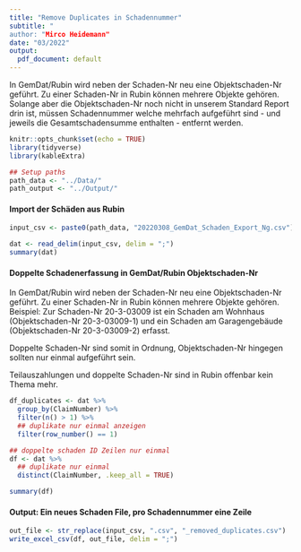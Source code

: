```yaml
---
title: "Remove Duplicates in Schadennummer"
subtitle: "
author: "Mirco Heidemann"
date: "03/2022"
output:
  pdf_document: default
---
```


In GemDat/Rubin wird neben der Schaden-Nr neu eine Objektschaden-Nr geführt. Zu einer Schaden-Nr in Rubin können mehrere Objekte gehören. Solange aber die Objektschaden-Nr noch nicht in unserem Standard Report drin ist, müssen Schadennummer welche mehrfach aufgeführt sind - und jeweils die Gesamtschadensumme enthalten - entfernt werden.

```r
knitr::opts_chunk$set(echo = TRUE)
library(tidyverse)
library(kableExtra)

## Setup paths
path_data <- "../Data/"
path_output <- "../Output/"
```

#### Import der Schäden aus Rubin
```r
input_csv <- paste0(path_data, "20220308_GemDat_Schaden_Export_Ng.csv")

dat <- read_delim(input_csv, delim = ";")
summary(dat)
```

#### Doppelte Schadenerfassung in GemDat/Rubin Objektschaden-Nr
In GemDat/Rubin wird neben der Schaden-Nr neu eine Objektschaden-Nr geführt. Zu einer Schaden-Nr in Rubin können mehrere Objekte gehören.
Beispiel:
Zur Schaden-Nr 20-3-03009 ist ein Schaden am Wohnhaus (Objektschaden-Nr 20-3-03009-1) und ein Schaden am Garagengebäude (Objektschaden-Nr 20-3-03009-2) erfasst.

Doppelte Schaden-Nr sind somit in Ordnung,  Objektschaden-Nr hingegen sollten nur einmal aufgeführt sein.

Teilauszahlungen und doppelte Schaden-Nr sind in Rubin offenbar kein Thema mehr.

```r
df_duplicates <- dat %>%
  group_by(ClaimNumber) %>%
  filter(n() > 1) %>%
  ## duplikate nur einmal anzeigen
  filter(row_number() == 1)

## doppelte schaden ID Zeilen nur einmal
df <- dat %>%
  ## duplikate nur einmal
  distinct(ClaimNumber, .keep_all = TRUE)

summary(df)
```

#### Output: Ein neues Schaden File, pro Schadennummer eine Zeile
```r
out_file <- str_replace(input_csv, ".csv", "_removed_duplicates.csv")
write_excel_csv(df, out_file, delim = ";")
```
